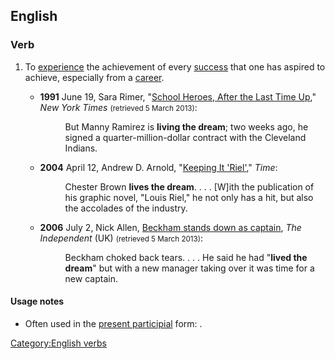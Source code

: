 ==English==

===Verb===
{{en-verb|inf=[[to]] [[live]] [[the]] [[dream]]|lives the dream|living the dream|lived the dream}}

# {{idiomatic}} To [[experience]] the achievement of every [[success]] that one has aspired to achieve, especially from a [[career]].
#* '''1991''' June 19, Sara Rimer, "[http://www.nytimes.com/1991/06/19/nyregion/high-school-heroes-after-the-last-time-up.html?pagewanted=all&src=pmHigh School Heroes, After the Last Time Up]," ''New York Times'' <small>(retrieved 5 March 2013)</small>:
#*: But Manny Ramirez is '''living the dream'''; two weeks ago, he signed a quarter-million-dollar contract with the Cleveland Indians.
#* '''2004''' April 12, Andrew D. Arnold, "[http://www.time.com/time/arts/article/0,8599,609686,00.html Keeping It 'Riel']," ''Time'':
#*: Chester Brown '''lives the dream'''. . . . [W]ith the publication of his graphic novel, "Louis Riel," he not only has a hit, but also the accolades of the industry.
#* '''2006''' July 2, Nick Allen, [http://www.independent.co.uk/sport/football/news-and-comment/beckham-stands-down-as-captain-406387.html Beckham stands down as captain], ''The Independent'' (UK) <small>(retrieved 5 March 2013)</small>:
#*: Beckham choked back tears. . . . He said he had "'''lived the dream'''" but with a new manager taking over it was time for a new captain.
 
====Usage notes====
* Often used in the [[present participle|present participial]] form: {{term|living the dream}}.

[[Category:English verbs]]